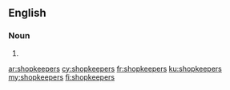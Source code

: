 {{also|shop keepers}}
==English==

===Noun===
{{head|en|noun plural form}}

# {{plural of|shopkeeper|lang=en}}

[[ar:shopkeepers]]
[[cy:shopkeepers]]
[[fr:shopkeepers]]
[[ku:shopkeepers]]
[[my:shopkeepers]]
[[fi:shopkeepers]]